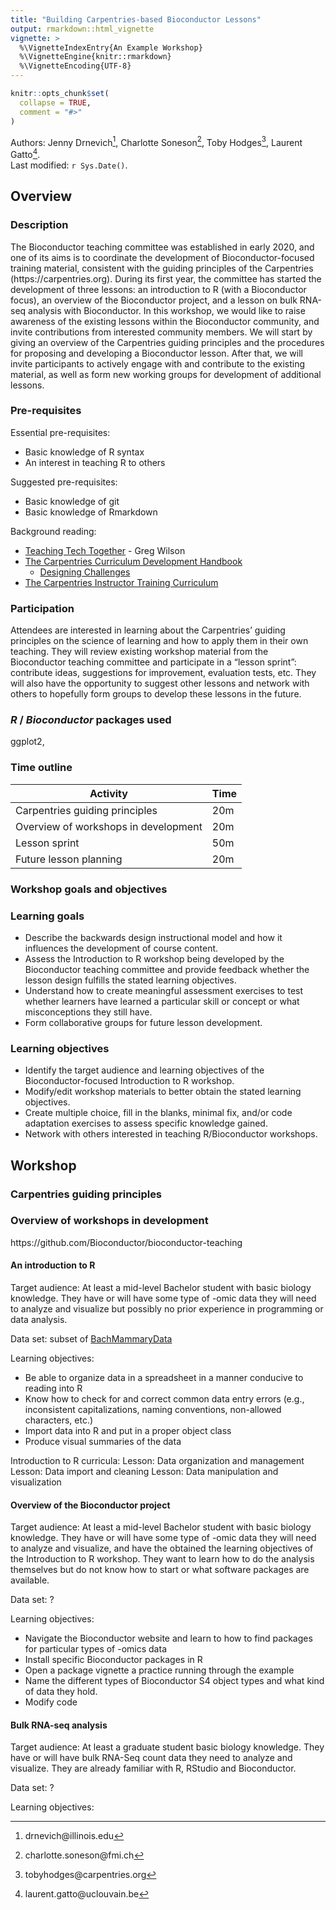 ---
title: "Building Carpentries-based Bioconductor Lessons"
output: rmarkdown::html_vignette
vignette: >
  %\VignetteIndexEntry{An Example Workshop}
  %\VignetteEngine{knitr::rmarkdown}
  %\VignetteEncoding{UTF-8}
---


```{r, include = FALSE}
knitr::opts_chunk$set(
  collapse = TRUE,
  comment = "#>"
)
```


Authors:
    Jenny Drnevich^[drnevich@illinois.edu],
    Charlotte Soneson^[charlotte.soneson@fmi.ch],
    Toby Hodges^[tobyhodges@carpentries.org],
    Laurent Gatto^[laurent.gatto@uclouvain.be].
    <br/>
Last modified: `r Sys.Date()`.

## Overview

### Description

The Bioconductor teaching committee was established in early 2020, and one of its aims is to coordinate the development of Bioconductor-focused training material, consistent with the guiding principles of the Carpentries (https://carpentries.org). During its first year, the committee has started the development of three lessons: an introduction to R (with a Bioconductor focus), an overview of the Bioconductor project, and a lesson on bulk RNA-seq analysis with Bioconductor. In this workshop, we would like to raise awareness of the existing lessons within the Bioconductor community, and invite contributions from interested community members. We will start by giving an overview of the Carpentries guiding principles and the procedures for proposing and developing a Bioconductor lesson. After that, we will invite participants to actively engage with and contribute to the existing material, as well as form new working groups for development of additional lessons.

### Pre-requisites

Essential pre-requisites:

* Basic knowledge of R syntax
* An interest in teaching R to others

Suggested pre-requisites:

* Basic knowledge of git
* Basic knowledge of Rmarkdown


Background reading:

* [Teaching Tech Together](http://teachtogether.tech/) - Greg Wilson
* [The Carpentries Curriculum Development Handbook](https://cdh.carpentries.org/)
  - [Designing Challenges](https://cdh.carpentries.org/designing-challenges.html)
* [The Carpentries Instructor Training Curriculum](https://carpentries.github.io/instructor-training/)


### Participation

Attendees are interested in learning about the Carpentries' guiding principles on the science of learning and how to apply them in their own teaching. They will review existing workshop material from the Bioconductor teaching committee and participate in a "lesson sprint": contribute ideas, suggestions for improvement, evaluation tests, etc. They will also have the opportunity to suggest other lessons and network with others to hopefully form groups to develop these lessons in the future. 

### _R_ / _Bioconductor_ packages used

ggplot2, 

### Time outline

| Activity                     | Time |
|------------------------------|------|
| Carpentries guiding principles | 20m  |
| Overview of workshops in development          | 20m  |
| Lesson sprint | 50m   |
| Future lesson planning               | 20m  |

### Workshop goals and objectives


### Learning goals

* Describe the backwards design instructional model and how it influences the development of course content.
* Assess the  Introduction to R workshop being developed by the Bioconductor teaching committee and provide feedback whether the lesson design fulfills the stated learning objectives.
* Understand how to create meaningful assessment exercises to test whether learners have learned a particular skill or concept or what misconceptions they still have.
* Form collaborative groups for future lesson development. 



### Learning objectives

* Identify the target audience and learning objectives of the Bioconductor-focused Introduction to R workshop.
* Modify/edit workshop materials to better obtain the stated learning objectives.
* Create multiple choice, fill in the blanks, minimal fix, and/or code adaptation exercises to assess specific knowledge gained. 
* Network with others interested in teaching R/Bioconductor workshops.


## Workshop


### Carpentries guiding principles



### Overview of workshops in development

https://github.com/Bioconductor/bioconductor-teaching

#### An introduction to R

Target audience: At least a mid-level Bachelor student with basic biology knowledge. They have or will have some type of -omic data they will need to analyze and visualize but possibly no prior experience in programming or data analysis.  

Data set: subset of [BachMammaryData](https://github.com/Bioconductor/bioconductor-teaching/tree/master/data/BachMammaryData)

Learning objectives:

* Be able to organize data in a spreadsheet in a manner conducive to reading into R
* Know how to check for and correct common data entry errors (e.g., inconsistent capitalizations, naming conventions, non-allowed characters, etc.)
* Import data into R and put in a proper object class
* Produce visual summaries of the data

Introduction to R curricula:
Lesson: Data organization and management
Lesson: Data import and cleaning
Lesson: Data manipulation and visualization



#### Overview of the Bioconductor project

Target audience: At least a mid-level Bachelor student with basic biology knowledge. They have or will have some type of -omic data they will need to analyze and visualize, and have the obtained the learning objectives of the Introduction to R workshop. They want to learn how to do the analysis themselves but do not know how to start or what software packages are available. 

Data set:  ?

Learning objectives: 

* Navigate the Bioconductor website and learn to how to find packages for particular types of -omics data
* Install specific Bioconductor packages in R
* Open a package vignette a practice running through the example
* Name the different types of Bioconductor S4 object types and what kind of data they hold.
* Modify code 



#### Bulk RNA-seq analysis

Target audience: At least a graduate student basic biology knowledge. They have or will have bulk RNA-Seq count data they need to analyze and visualize. They are already familiar with R, RStudio and Bioconductor. 

Data set: ?

Learning objectives: 
